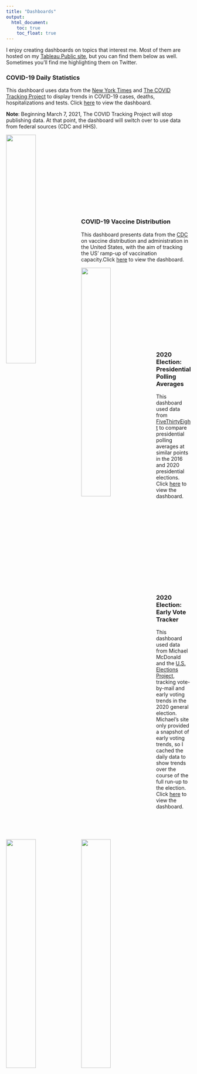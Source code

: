 ```yaml
---
title: "Dashboards"
output:
  html_document:
    toc: true
    toc_float: true
---
```


I enjoy creating dashboards on topics that interest me. Most of them are hosted on my [Tableau Public site](https://public.tableau.com/profile/ckelly2528#!/), but you can find them below as well. Sometimes you'll find me highlighting them on Twitter.


### COVID-19 Daily Statistics
This dashboard uses data from the [New York Times](https://github.com/nytimes/covid-19-data) and [The COVID Tracking Project](https://covidtracking.com/) to display trends in COVID-19 cases, deaths, hospitalizations and tests. Click [here](covid_dashboard.html) to view the dashboard. 

**Note**: Beginning March 7, 2021, The COVID Tracking Project will stop publishing data. At that point, the dashboard will switch over to use data from federal sources (CDC and HHS).

<p><a href="covid_dashboard.html">
<img src="covid_pic.png" width=40% align="left" id="hp" />
</a></p>
<br>
<br>
<br>
<br>
<br>
<br>
<br>
<br>
<br>
<br>
<br>
<br>

### COVID-19 Vaccine Distribution
This dashboard presents data from the [CDC]() on vaccine distribution and administration in the United States, with the aim of tracking the US' ramp-up of vaccination capacity.Click [here](vaccine_dashboard.html) to view the dashboard. 

<p><a href="vaccine_dashboard.html">
<img src="vaccine_homepage.png" width=40% align="left" id="hp" />
</a></p>
<br>
<br>
<br>
<br>
<br>
<br>
<br>
<br>
<br>
<br>
<br>
<br>

### 2020 Election: Presidential Polling Averages
This dashboard used data from [FiveThirtyEight](https://github.com/fivethirtyeight/data/tree/master/polls) to compare presidential polling averages at similar points in the 2016 and 2020 presidential elections. Click [here](polling_dashboard.html) to view the dashboard.
<br>
<p><a href="polling_dashboard.html">
<img src="polling_pic.png" width=40% align="left" id="hp" />
</a></p>
<br>
<br>
<br>
<br>
<br>
<br>
<br>
<br>
<br>
<br>
<br>
<br>
<br>



### 2020 Election: Early Vote Tracker
This dashboard used data from Michael McDonald and the [U.S. Elections Project](https://electproject.github.io/Early-Vote-2020G/index.html), tracking vote-by-mail and early voting trends in the 2020 general election. Michael's site only provided a snapshot of early voting trends, so I cached the daily data to show trends over the course of the full run-up to the election. Click [here](https://public.tableau.com/profile/ckelly2528#!/vizhome/VotebyMailTracker/Dashboard1) to view the dashboard.

<br>
<p><a href="polling_dashboard.html">
<img src="early_vote_pic.png" width=40% align=left id="hp" />
</a></p>
<br>
<br>
<br>
<br>
<br>
<br>
<br>
<br>
<br>


